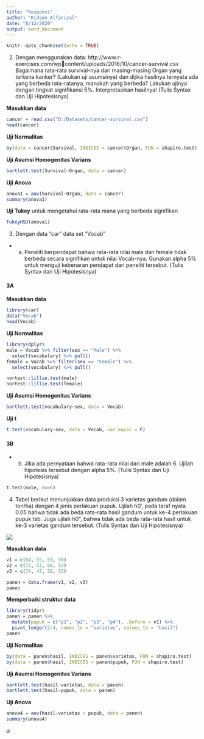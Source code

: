 ```yaml
---
title: "Responsi"
author: "Ridson Alfarizal"
date: "8/12/2020"
output: word_document
---
```


```r
knitr::opts_chunk$set(echo = TRUE)
```



2. Dengan menggunakan data: http://www.r-exercises.com/wpcontent/uploads/2016/10/cancer-survival.csv Bagaimana rata-rata survival-nya dari masing-masing Organ yang terkena kanker? (Lakukan uji asumsinya) dan dijika hasilnya ternyata ada yang berbeda rata-ratanya, manakah yang berbeda? Lakukan ujinya dengan tingkat signifikansi 5%. Interpretasikan hasilnya! (Tulis Syntax dan Uji Hipotesisnya)

**Masukkan data **
```r
cancer = read.csv("D:/Datasets/cancer-survival.csv")
head(cancer)
```

**Uji Normalitas**
```r
by(data = cancer$Survival, INDICES = cancer$Organ, FUN = shapiro.test)
```

**Uji Asumsi Homogenitas Varians**
```r
bartlett.test(Survival~Organ, data = cancer)
```

**Uji Anova**
```r
anova1 = aov(Survival~Organ, data = cancer)
summary(anova1)
```

**Uji Tukey**
untuk mengetahui rata-rata mana yang berbeda signifikan
```r
TukeyHSD(anova1)
```



3. Dengan data “car” data set “Vocab”
- a. Peneliti berpendapat bahwa rata-rata nilai male dan female tidak berbeda secara signifikan untuk nilai Vocab-nya. Gunakan alpha 5% untuk menguji kebenaran pendapat dari peneliti tersebut. (Tulis Syntax dan Uji Hipotesisnya)

#### 3A
**Masukkan data **
```r
library(car)
data("Vocab")
head(Vocab)
```

**Uji Normalitas**
```r
library(dplyr)
male = Vocab %>% filter(sex == "Male") %>% 
  select(vocabulary) %>% pull()
female = Vocab %>% filter(sex == "Female") %>% 
  select(vocabulary) %>% pull()

nortest::lillie.test(male)
nortest::lillie.test(female)
```

**Uji Asumsi Homogenitas Varians**
```r
bartlett.test(vocabulary~sex, data = Vocab)
```

**Uji t**
```r
t.test(vocabulary~sex, data = Vocab, var.equal = F)
```

#### 3B
- b. Jika ada pernyataan bahwa rata-rata nilai dari male adalah 6. Ujilah hipotesis tersebut dengan alpha 5%. (Tulis Syntax dan Uji Hipotesisnya)
```r
t.test(male, mu=6)
```



4. Tabel berikut menunjukkan data produksi 3 varietas gandum (dalam ton/ha) dengan 4 jenis perlakuan pupuk. Ujilah h0’, pada taraf nyata 0.05 bahwa tidak ada beda rata-rata hasil gandum untuk ke-4 perlakuan pupuk tsb. Juga ujilah h0”, bahwa tidak ada beda rata-rata hasil untuk ke-3 varietas gandum tersebut. (Tulis Syntax dan Uji Hipotesisnya)

![](D:/tabel games anova.jpg)

**Masukkan data **
```r
v1 = c(64, 55, 59, 58)
v2 = c(72, 57, 66, 57)
v3 = c(74, 47, 58, 53)

panen = data.frame(v1, v2, v3)
panen
```

**Memperbaiki struktur data**
```r
library(tidyr)
panen = panen %>% 
  mutate(pupuk = c("p1", "p2", "p3", "p4"), .before = v1) %>% 
  pivot_longer(2:4, names_to = "varietas", values_to = "hasil")
panen
```

**Uji Normalitas**
```r
by(data = panen$hasil, INDICES = panen$varietas, FUN = shapiro.test)
by(data = panen$hasil, INDICES = panen$pupuk, FUN = shapiro.test)
```

**Uji Asumsi Homogenitas Varians**
```r
bartlett.test(hasil~varietas, data = panen)
bartlett.test(hasil~pupuk, data = panen)
```

**Uji Anova**
```r
anova4 = aov(hasil~varietas + pupuk, data = panen)
summary(anova4)
```

$\alpha$
